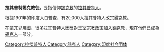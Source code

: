 '''拉其普特錫克教徒'''，是指信仰[[錫克教|錫克教]]的[[拉其普特人|拉其普特人]]。

根據1901年的印度人口普查，有20,000人拉其普特人改宗鍚克教。

在[[蒙兀兒帝國|蒙兀兒帝國]]，很多拉其普特人因反對王室宗教政策加入鍚克教，現在他們已成為[[錫克人|錫克人]]一部分。

[[Category:拉傑普特人|Category:拉傑普特人]]
[[Category:锡克人|Category:锡克人]]
[[Category:印度社会团体|Category:印度社会团体]]